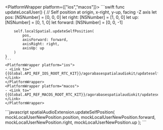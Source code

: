 <PlatformWrapper platform={["ios","macos"]}>
    ```swift
    func updateLocalUser() {
        // Self position at origin, x-right, y-up, facing -Z axis
        let pos: [NSNumber]     = [0, 0, 0]
        let right: [NSNumber]   = [1, 0, 0]
        let up: [NSNumber]      = [0, 1, 0]
        let forward: [NSNumber] = [0, 0, -1]

        self.localSpatial.updateSelfPosition(
            pos,
            axisForward: forward,
            axisRight: right,
            axisUp: up
        )
    }
    ```
    <PlatformWrapper platform="ios">
    - <Link to="{{Global.API_REF_IOS_ROOT_RTC_KIT}}/agorabasespatialaudiokit/updateselfposition(_:axisforward:axisright:axisup:)">updateSelfPosition(_:axisForward:axisRight:axisUp:)</Link>
    </PlatformWrapper>
    <PlatformWrapper platform="macos">
    - <Link to="{{Global.API_REF_MACOS_ROOT_RTC_KIT}}/agorabasespatialaudiokit/updateselfposition(_:axisforward:axisright:axisup:)">updateSelfPosition(_:axisForward:axisRight:axisUp:)</Link>
    </PlatformWrapper>

</PlatformWrapper>
<PlatformWrapper platform="web">
```javascript
spatialAudioExtension.updateSelfPosition(
    mockLocalUserNewPosition.position,
    mockLocalUserNewPosition.forward,
    mockLocalUserNewPosition.right,
    mockLocalUserNewPosition.up
);
```
</PlatformWrapper>
